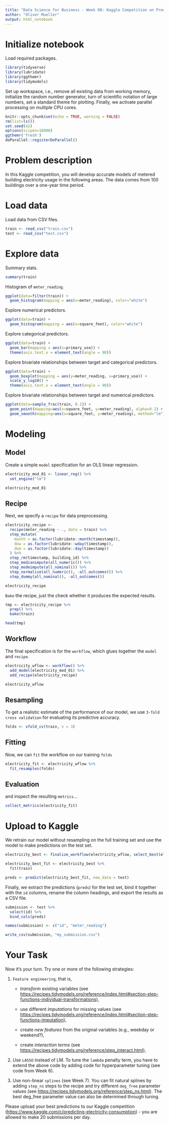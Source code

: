 ```yaml
---
title: "Data Science for Business - Week 08: Kaggle Competition on Prediction of Elecricity Consumption"
author: "Oliver Mueller"
output: html_notebook
---
```


# Initialize notebook

Load required packages.

```r
library(tidyverse)
library(lubridate)
library(ggthemr)
library(tidymodels)

```

Set up workspace, i.e., remove all existing data from working memory, initialize the random number generator, turn of scientific notation of large numbers, set a standard theme for plotting. Finally, we activate parallel processing on multiple CPU cores.

```r
knitr::opts_chunk$set(echo = TRUE, warning = FALSE)
rm(list=ls())
set.seed(42)
options(scipen=10000)
ggthemr('fresh')
doParallel::registerDoParallel()

```

# Problem description

In this Kaggle competition, you will develop accurate models of metered building electricity usage in the following areas. The data comes from 100 buildings over a one-year time period.

# Load data

Load data from CSV files.

```r
train <- read_csv("train.csv")
test <- read_csv("test.csv")

```

# Explore data

Summary stats.

```r
summary(train)

```

Histogram of `meter_reading`.

```r
ggplot(data=filter(train)) +
  geom_histogram(mapping = aes(x=meter_reading), color="white")

```

Explore numerical predictors.

```r
ggplot(data=train) +
  geom_histogram(mapping = aes(x=square_feet), color="white")

```

Explore categorical predictors.

```r
ggplot(data=train) +
  geom_bar(mapping = aes(x=primary_use)) + 
  theme(axis.text.x = element_text(angle = 90))

```

Explore bivariate relationships between target and categorical predictors.

```r
ggplot(data=train) +
  geom_boxplot(mapping = aes(y=meter_reading, x=primary_use)) +
  scale_y_log10() + 
  theme(axis.text.x = element_text(angle = 90))

```

Explore bivariate relationships between target and numerical predictors.

```r
ggplot(data=sample_frac(train, 0.1)) +
  geom_point(mapping=aes(x=square_feet, y=meter_reading), alpha=0.1) +
  geom_smooth(mapping=aes(x=square_feet, y=meter_reading), method="lm")

```

# Modeling

## Model

Create a simple `model` specification for an OLS linear regression.

```r
electricity_mod_01 <- linear_reg() %>% 
  set_engine("lm")

electricity_mod_01

```

## Recipe

Next, we specify a `recipe` for data preprocessing.

```r
electricity_recipe <- 
  recipe(meter_reading ~ ., data = train) %>%
  step_mutate(
    month = as.factor(lubridate::month(timestamp)),
    dow = as.factor(lubridate::wday(timestamp)),
    dom = as.factor(lubridate::day(timestamp))
  ) %>% 
  step_rm(timestamp, building_id) %>% 
  step_medianimpute(all_numeric()) %>% 
  step_modeimpute(all_nominal()) %>% 
  step_normalize(all_numeric(), -all_outcomes()) %>% 
  step_dummy(all_nominal(), -all_outcomes())

electricity_recipe

```

`Bake` the recipe, just the check whether it produces the expected results.

```r
tmp <- electricity_recipe %>% 
  prep() %>% 
  bake(train)

head(tmp)
```

## Workflow

The final specification is for the `workflow`, which glues together the `model` and `recipe`.

```r
electricity_wflow <- workflow() %>% 
  add_model(electricity_mod_01) %>% 
  add_recipe(electricity_recipe)

electricity_wflow

```

## Resampling

To get a realistic estimate of the performance of our model, we use `3-fold cross validation` for evaluating its predictive accuracy.

```r
folds <- vfold_cv(train, v = 3)

```

## Fitting

Now, we can `fit` the workflow on our training `folds`

```r
electricity_fit <- electricity_wflow %>% 
  fit_resamples(folds)

```

## Evaluation

and inspect the resulting `metrics`...

```r
collect_metrics(electricity_fit)

```

# Upload to Kaggle

We retrain our model without resampling on the full training set and use the model to make predictions on the test set.

```r
electricity_best <- finalize_workflow(electricity_wflow, select_best(electricity_fit, "rmse"))

electricity_best_fit <- electricity_best %>% 
  fit(train)

preds <- predict(electricity_best_fit, new_data = test)

```

Finally, we extract the predictions (`preds`) for the test set, bind it together with the `id` columns, rename the column headings, and export the results as a CSV file.

```r
submission <- test %>%
  select(id) %>% 
  bind_cols(preds)

names(submission) <- c("id", "meter_reading")

write_csv(submission, "my_submission.csv")

```

# Your Task

Now it's your turn. Try one or more of the following strategies:

1.  `Feature engineering`, that is,

    -   *transform* existing variables (see <https://recipes.tidymodels.org/reference/index.html#section-step-functions-individual-transformations>),

    -   use different *imputations* for missing values (see <https://recipes.tidymodels.org/reference/index.html#section-step-functions-imputation>),

    -   create *new features* from the original variables (e.g., weekday or weekend?),

    -   create *interaction terms* (see <https://recipes.tidymodels.org/reference/step_interact.html>),

2.  Use `LASSO` instead of LM. To tune the `lambda` penalty term, you have to extend the above code by adding code for hyperparameter tuning (see code from Week 6).

3.  Use non-linear `splines` (see Week 7). You can fit natural splines by adding `step_ns` steps to the recipe and try different `deg_free` parameter values (see <https://recipes.tidymodels.org/reference/step_ns.html>). The best deg\_free parameter value can also be determined through tuning.

Please upload your best predictions to our Kaggle competition (<https://www.kaggle.com/c/predicting-electricity-consumption>) - you are allowed to make 20 submissions per day.
